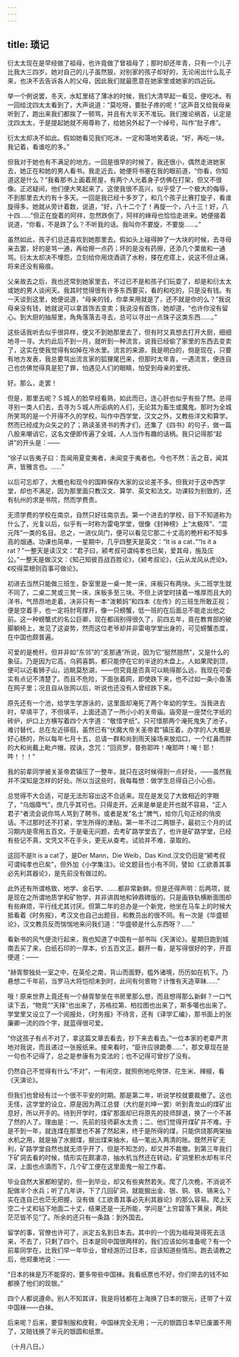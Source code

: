 ```yaml
---
---
---
```

title: 琐记
---



衍太太现在是早经做了祖母，也许竟做了曾祖母了；那时却还年青，只有一个儿子比我大三四岁。她对自己的儿子虽然狠，对别家的孩子却好的，无论闹出什么乱子来，也决不去告诉各人的父母，因此我们就最愿意在她家里或她家的四近玩。

举一个例说罢，冬天，水缸里结了薄冰的时候，我们大清早起一看见，便吃冰。有一回给沈四太太看到了，大声说道：“莫吃呀，要肚子疼的呢！”这声音又给我母亲听到了，跑出来我们都挨了一顿骂，并且有大半天不准玩。我们推论祸首，认定是沈四太太，于是提起她就不用尊称了，给她另外起了一个绰号，叫作“肚子疼”。

衍太太却决不如此。假如她看见我们吃冰，一定和蔼地笑着说，“好，再吃一块。我记着，看谁吃的多。”

但我对于她也有不满足的地方。一回是很早的时候了，我还很小，偶然走进她家去，她正在和她的男人看书。我走近去，她便将书塞在我的眼前道，“你看，你知道这是什么？”我看那书上画着房屋，有两个人光着身子仿佛在打架，但又不很像。正迟疑间，他们便大笑起来了。这使我很不高兴，似乎受了一个极大的侮辱，不到那里去大约有十多天。一回是我已经十多岁了，和几个孩子比赛打旋子，看谁旋得多。她就从旁计着数，说道，“好，八十二个了！再旋一个，八十三！好，八十四……”但正在旋着的阿祥，忽然跌倒了，阿祥的婶母也恰恰走进来。她便接着说道，“你看，不是跌了么？不听我的话。我叫你不要旋，不要旋……。”

虽然如此，孩子们总还喜欢到她那里去。假如头上碰得肿了一大块的时候，去寻母亲去罢，好的是骂一通，再给擦一点药；坏的是没有药擦，还添几个栗凿和一通骂。衍太太却决不埋怨，立刻给你用烧酒调了水粉，搽在疙瘩上，说这不但止痛，将来还没有瘢痕。

父亲故去之后，我也还常到她家里去，不过已不是和孩子们玩耍了，却是和衍太太或她的男人谈闲天。我其时觉得很有许多东西要买，看的和吃的，只是没有钱。有一天谈到这里，她便说道，“母亲的钱，你拿来用就是了，还不就是你的么？”我说母亲没有钱，她就说可以拿首饰去变卖；我说没有首饰，她却道，“也许你没有留心。到大厨的抽屉里，角角落落去寻去，总可以寻出一点珠子这类东西……。”

这些话我听去似乎很异样，便又不到她那里去了，但有时又真想去打开大厨，细细地寻一寻。大约此后不到一月，就听到一种流言，说我已经偷了家里的东西去变卖了，这实在使我觉得有如掉在冷水里。流言的来源，我是明白的，倘是现在，只要有地方发表，我总要骂出流言家的狐狸尾巴来，但那时太年青，一遇流言，便连自己也仿佛觉得真是犯了罪，怕遇见人们的眼睛，怕受到母亲的爱抚。

好。那么，走罢！

但是，那里去呢？Ｓ城人的脸早经看熟，如此而已，连心肝也似乎有些了然。总得寻别一类人们去，去寻为Ｓ城人所诟病的人们，无论其为畜生或魔鬼。那时为全城所笑骂的是一个开得不久的学校，叫作中西学堂，汉文之外，又教些洋文和算学。然而已经成为众矢之的了；熟读圣贤书的秀才们，还集了《四书》的句子，做一篇八股来嘲诮它，这名文便即传遍了全城，人人当作有趣的话柄。我只记得那“起讲”的开头是：——

“徐子以告夷子曰：吾闻用夏变夷者，未闻变于夷者也。今也不然：舌之音，闻其声，皆雅言也。……”

以后可忘却了，大概也和现今的国粹保存大家的议论差不多。但我对于这中西学堂，却也不满足，因为那里面只教汉文、算学、英文和法文。功课较为别致的，还有杭州的求是书院，然而学费贵。

无须学费的学校在南京，自然只好往南京去。第一个进去的学校，目下不知道称为什么了，光复以后，似乎有一时称为雷电学堂，很像《封神榜》上“太极阵”、“混元阵”一类的名目。总之，一进仪凤门，便可以看见它那二十丈高的桅杆和不知多高的烟通。功课也简单，一星期中，几乎四整天是英文：“It is a cat．”“Is it a rat？”一整天是读汉文：“君子曰，颍考叔可谓纯孝也已矣，爱其母，施及庄公。”一整天是做汉文：《知己知彼百战百胜论》，《颍考叔论》，《云从龙风从虎论》，《咬得菜根则百事可做论》。

初进去当然只能做三班生，卧室里是一桌一凳一床，床板只有两块。头二班学生就不同了，二桌二凳或三凳一床，床板多至三块。不但上讲堂时挟着一堆厚而且大的洋书，气昂昂地走着，决非只有一本“泼赖妈”和四本《左传》的三班生所敢正视；便是空着手，也一定将肘弯撑开，像一只螃蟹，低一班的在后面总不能走出他之前。这一种螃蟹式的名公巨卿，现在都阔别得很久了，前四五年，竟在教育部的破脚躺椅上，发见了这姿势，然而这位老爷却并非雷电学堂出身的，可见螃蟹态度，在中国也颇普遍。

可爱的是桅杆。但并非如“东邻”的“支那通”所说，因为它“挺然翘然”，又是什么的象征。乃是因为它高，乌鸦喜鹊，都只能停在它的半途的木盘上。人如果爬到顶，便可以近看狮子山，远眺莫愁湖，——但究竟是否真可以眺得那么远，我现在可委实有点记不清楚了。而且不危险，下面张着网，即使跌下来，也不过如一条小鱼落在网子里；况且自从张网以后，听说也还没有人曾经跌下来。

原先还有一个池，给学生学游泳的，这里面却淹死了两个年幼的学生。当我进去时，早填平了，不但填平，上面还造了一所小小的关帝庙。庙旁是一座焚化字纸的砖炉，炉口上方横写着四个大字道：“敬惜字纸”。只可惜那两个淹死鬼失了池子，难讨替代，总在左近徘徊，虽然已有“伏魔大帝关圣帝君”镇压着。办学的人大概是好心肠的，所以每年七月十五，总请一群和尚到雨天操场来放焰口，一个红鼻而胖的大和尚戴上毗卢帽，捏诀，念咒：“回资罗，普弥耶吽！唵耶吽！唵！耶！吽！！！”

我的前辈同学被关圣帝君镇压了一整年，就只在这时候得到一点好处，——虽然我并不深知是怎样的好处。所以当这些时，我每每想：做学生总得自己小心些。

总觉得不大合适，可是无法形容出这不合适来。现在是发见了大致相近的字眼了，“乌烟瘴气”，庶几乎其可也。只得走开。近来是单是走开也就不容易，“正人君子”者流会说你骂人骂到了聘书，或者是发“名士”脾气，给你几句正经的俏皮话。不过那时还不打紧，学生所得的津贴，第一年不过二两银子，最初三个月的试习期内是零用五百文。于是毫无问题，去考矿路学堂去了，也许是矿路学堂，已经有些记不真，文凭又不在手头，更无从查考。试验并不难，录取的。

这回不是It is a cat了，是Der Mann，Die Weib，Das Kind.汉文仍旧是“颍考叔可谓纯孝也已矣”，但外加《小学集注》。论文题目也小有不同，譬如《工欲善其事必先利其器论》，是先前没有做过的。

此外还有所谓格致、地学、金石学、……都非常新鲜。但是还得声明：后两项，就是现在之所谓地质学和矿物学，并非讲舆地和钟鼎碑版的。只是画铁轨横断面图却有些麻烦，平行线尤其讨厌。但第二年的总办是一个新党，他坐在马车上的时候大抵看着《时务报》，考汉文也自己出题目，和教员出的很不同。有一次是《华盛顿论》，汉文教员反而惴惴地来问我们道：“华盛顿是什么东西呀？……”

看新书的风气便流行起来，我也知道了中国有一部书叫《天演论》。星期日跑到城南去买了来，白纸石印的一厚本，价五百文正。翻开一看，是写得很好的字，开首便道：——

“赫胥黎独处一室之中，在英伦之南，背山而面野，槛外诸境，历历如在机下。乃悬想二千年前，当罗马大将恺彻未到时，此间有何景物？计惟有天造草昧……”

哦！原来世界上竟还有一个赫胥黎坐在书房里那么想，而且想得那么新鲜？一口气读下去，“物竞”“天择”也出来了，苏格拉第、柏拉图也出来了，斯多噶也出来了。学堂里又设立了一个阅报处，《时务报》不待言，还有《译学汇编》，那书面上的张廉卿一流的四个字，就蓝得很可爱。

“你这孩子有点不对了，拿这篇文章去看去，抄下来去看去。”一位本家的老辈严肃地对我说，而且递过一张报纸来。接来看时，“臣许应骙跪奏……”，那文章现在是一句也不记得了，总之是参康有为变法的；也不记得可曾抄了没有。

仍然自己不觉得有什么“不对”，一有闲空，就照例地吃侉饼、花生米、辣椒，看《天演论》。

但我们也曾经有过一个很不平安的时期。那是第二年，听说学校就要裁撤了。这也无怪，这学堂的设立，原是因为两江总督（大约是刘坤一罢）听到青龙山的煤矿出息好，所以开手的。待到开学时，煤矿那面却已将原先的技师辞退，换了一个不甚了然的人了。理由是：一、先前的技师薪水太贵；二、他们觉得开煤矿并不难。于是不到一年，就连煤在那里也不甚了然起来，终于是所得的煤，只能供烧那两架抽水机之用，就是抽了水掘煤，掘出煤来抽水，结一笔出入两清的账。既然开矿无利，矿路学堂自然也就无须乎开了，但是不知怎的，却又并不裁撤。到第三年我们下矿洞去看的时候，情形实在颇凄凉，抽水机当然还在转动，矿洞里积水却有半尺深，上面也点滴而下，几个矿工便在这里面鬼一般工作着。

毕业自然大家都盼望的，但一到毕业，却又有些爽然若失。爬了几次桅，不消说不配做半个水兵；听了几年讲，下了几回矿洞，就能掘出金、银、铜、铁、锡来么？实在连自己也茫无把握，没有做《工欲善其事必先利其器论》的那么容易。爬上天空二十丈和钻下地面二十丈，结果还是一无所能，学问是“上穷碧落下黄泉，两处茫茫皆不见”了。所余的还只有一条路：到外国去。

留学的事，官僚也许可了，派定五名到日本去。其中的一个因为祖母哭得死去活来，不去了，只剩了四个。日本是同中国很两样的，我们应该如何准备呢？有一个前辈同学在，比我们早一年毕业，曾经游历过日本，应该知道些情形。跑去请教之后，他郑重地说：——

“日本的袜是万不能穿的，要多带些中国袜。我看纸票也不好，你们带去的钱不如都换了他们的现银。”

四个人都说遵命。别人不知其详，我是将钱都在上海换了日本的银元，还带了十双中国袜——白袜。

后来呢？后来，要穿制服和皮鞋，中国袜完全无用；一元的银圆日本早已废置不用了，又赔钱换了半元的银圆和纸票。

（十月八日。）